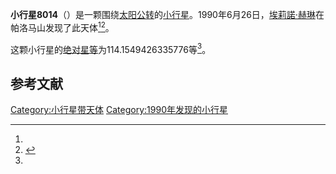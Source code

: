 {{Infobox planet
| bgcolour = #FFFFC0
| name = 8014
| symbol = 
| image = 
| caption = 
| discovery = yes
| discovery_ref = 
| discoverer = [[埃莉諾·赫琳|埃莉諾·赫琳]]
| discovery_site = [[帕洛马山|帕洛马山]] 
| discovered = 1990年6月26日
| designations = yes
| mp_name = 
| named_after = 
| alt_names = 
| mp_category = [[阿波罗型小行星|阿波罗型小行星]]
| orbit_ref = <ref name="a">[http://ssd.jpl.nasa.gov/sbdb.cgi?sstr=8014 8014] {{Wayback|url=http://ssd.jpl.nasa.gov/sbdb.cgi?sstr=8014 |date=20201124030256 }}，小行星數據庫瀏覽器（JPL Small-Body Database Browser）－[[美国国家航空航天局|美国国家航空航天局]]喷气推进实验室</ref>
| epoch = 2456400.5 (2013年4月18日更新)
| aphelion = {{convert|2.541955770206423|AU|km|3|abbr=on|lk=out}}
| perihelion = {{convert|.9505655680867288|AU|km|3|abbr=on}}
| semimajor = {{convert|1.746260669146576|AU|km|3|abbr=on}}
| eccentricity = 0.455656544
| period = 842.8727933 [[日|日]]<br />2.31[[儒略年|儒略年]]
| avg_speed = 
| inclination = 1.864684833320281
| asc_node = 210.4141587171493
| mean_anomaly = 
| arg_peri = 114.1549426335776
| satellites = 
| physical_characteristics = yes
| dimensions = 
| mass = 
| density = 
| surface_grav = 
| escape_velocity = 
| sidereal_day = 
| axial_tilt = 
| pole_ecliptic_lat = 
| pole_ecliptic_lon = 
| albedo = 
| temperatures= 
| temp_name1 = 
| mean_temp_1 = 
| max_temp_1 = 
| temp_name2 = 
| max_temp_2 = 
| spectral_type = 
| abs_magnitude = 114.1549426335776
}}

'''小行星8014'''（{{lang-en|8014}}）是一颗围绕[[太阳|太阳]][[公转|公转]]的[[小行星|小行星]]。1990年6月26日，[[埃莉諾·赫琳|埃莉諾·赫琳]]在帕洛马山发现了此天体<ref name="a" /><ref>{{cite news|title=小行星列表|url=http://cfa-www.harvard.edu/iau/lists/NumberedMPs.txt|accessdate=2013-07-08|newspaper=哈佛大学|archive-date=2008-05-17|archive-url=https://web.archive.org/web/20080517010638/http://cfa-www.harvard.edu/iau/lists/NumberedMPs.txt|dead-url=no}}</ref>。

这颗小行星的[[绝对星等|绝对星等]]为114.1549426335776等<ref name="a" />。

==参考文献==
{{reflist}}
{{Minor Planet Number|[[小行星8013|小行星8013]]|[[小行星8015|小行星8015]]}}

{{小天体}}

[[Category:小行星带天体|Category:小行星带天体]]
[[Category:1990年发现的小行星|Category:1990年发现的小行星]]

{{asteroid-stub}}